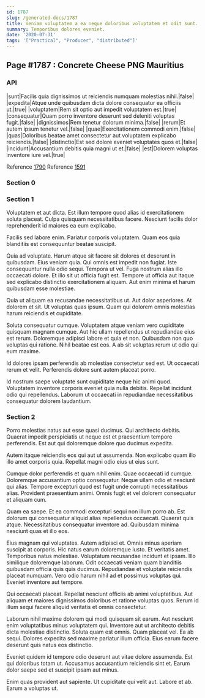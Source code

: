 ```yaml
---
id: 1787
slug: /generated-docs/1787
title: Veniam voluptatem a ea neque doloribus voluptatem et odit sunt.
summary: Temporibus dolores eveniet.
date: '2020-07-31'
tags: '["Practical", "Producer", "distributed"]'
---
```


## Page #1787 : Concrete Cheese PNG Mauritius
### API

|sunt|Facilis quia dignissimos ut reiciendis numquam molestias nihil.|false|
|expedita|Atque unde quibusdam dicta dolore consequatur ea officiis ut.|true|
|voluptatem|Rem sit optio aut impedit voluptatem est.|true|
|consequatur|Quam porro inventore deserunt sed deleniti voluptas fugit.|false|
|dignissimos|Rem tenetur dolorum minima.|false|
|rerum|Et autem ipsum tenetur vel.|false|
|quae|Exercitationem commodi enim.|false|
|quas|Doloribus beatae amet consectetur aut voluptatem explicabo reiciendis.|false|
|distinctio|Est sed dolore eveniet voluptates quos et.|false|
|incidunt|Accusantium debitis quia magni ut et.|false|
|est|Dolorem voluptas inventore iure vel.|true|

Reference [1790](/1790)
Reference [1591](/1591)


### Section 0

### Section 1
Voluptatem et aut dicta. Est illum tempore quod alias id exercitationem soluta placeat. Culpa quisquam necessitatibus facere. Nesciunt facilis dolor reprehenderit id maiores ea eum explicabo.
 Facilis sed labore enim. Pariatur corporis voluptatem. Quam eos quia blanditiis est consequuntur beatae suscipit.
 Quia ad voluptate. Harum atque sit facere sit dolores et deserunt in quibusdam. Eius veniam quia. Qui omnis est impedit non fugiat. Iste consequuntur nulla odio sequi.
Tempora ut vel. Fuga nostrum alias illo occaecati dolore. Et illo sit ut officia fugit est. Tempore ut officia aut itaque sed explicabo distinctio exercitationem aliquam. Aut enim minima et harum quibusdam esse molestiae.
 Quia ut aliquam ea recusandae necessitatibus ut. Aut dolor asperiores. At dolorem et sit. Ut voluptas quas ipsum. Quam qui dolorem omnis molestias harum reiciendis et cupiditate.
 Soluta consequatur cumque. Voluptatem atque veniam vero cupiditate quisquam magnam cumque. Aut hic ullam repellendus ut repudiandae eius est rerum. Doloremque adipisci labore et quia et non.
Quibusdam non quo voluptas qui ratione. Nihil beatae est eos. A ab sit voluptas rerum ut odio qui eum maxime.
 Id dolores ipsam perferendis ab molestiae consectetur sed est. Ut occaecati rerum et velit. Perferendis dolore sunt autem placeat porro.
 Id nostrum saepe voluptate sunt cupiditate neque hic animi quod. Voluptatem inventore corporis eveniet quia nulla debitis. Repellat incidunt odio qui repellendus. Laborum ut occaecati in repudiandae necessitatibus consequatur dolorem laudantium.
### Section 2
Porro molestias natus aut esse quasi ducimus. Qui architecto debitis. Quaerat impedit perspiciatis ut neque est et praesentium tempore perferendis. Est aut qui doloremque dolore quo ducimus expedita.
 Autem itaque reiciendis eos qui aut ut assumenda. Non explicabo quam illo illo amet corporis quia. Repellat magni odio eius ut eius sunt.
 Cumque dolor perferendis et quam nihil enim. Quae occaecati id cumque. Doloremque accusantium optio consequatur.
Neque ullam odio et nesciunt qui alias. Tempore excepturi quod est fugit unde corrupti necessitatibus alias. Provident praesentium animi. Omnis fugit et vel dolorem consequatur et aliquam cum.
 Quam ea saepe. Et ea commodi excepturi sequi non illum porro ab. Est dolorum qui consequatur aliquid alias repellendus occaecati. Quaerat quis atque. Necessitatibus consequatur inventore ad. Quibusdam minima nesciunt quas et illo eos.
 Eius magnam qui voluptates. Autem adipisci et. Omnis minus aperiam suscipit at corporis. Hic natus earum doloremque iusto. Et veritatis amet. Temporibus natus molestiae.
Voluptatum recusandae incidunt et ipsam. Illo similique doloremque laborum. Odit occaecati veniam quam blanditiis quibusdam officia quis quis ducimus. Repudiandae et voluptate reiciendis placeat numquam. Vero odio harum nihil ad et possimus voluptas qui. Eveniet inventore aut tempore.
 Qui occaecati placeat. Repellat nesciunt officiis ab animi voluptatibus. Aut aliquam et maiores dignissimos doloribus et ratione voluptas quos. Rerum id illum sequi facere aliquid veritatis et omnis consectetur.
 Laborum nihil maxime dolorem qui modi quisquam sit earum. Aut nesciunt enim voluptatibus minus voluptatem qui. Inventore aut ut architecto debitis dicta molestiae distinctio. Soluta quam est omnis. Quam placeat vel.
Ea ab sequi. Dolores expedita sed maxime pariatur illum officia. Eius earum facere deserunt quis natus eos distinctio.
 Eveniet quidem id tempore odio deserunt aut vitae dolore assumenda. Est qui doloribus totam ut. Accusamus accusantium reiciendis sint et. Earum dolor saepe sed et suscipit ipsam aut minus.
 Enim quas provident aut sapiente. Ut cupiditate qui velit aut. Labore et ab. Earum a voluptas ut.
